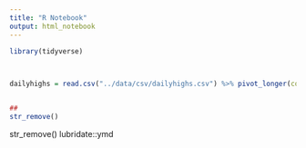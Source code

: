 ```yaml
---
title: "R Notebook"
output: html_notebook
---
```



```r
library(tidyverse)

 
```


```r
dailyhighs = read.csv("../data/csv/dailyhighs.csv") %>% pivot_longer(cols = starts_with("high"))


##
str_remove()


```

str_remove()
lubridate::ymd








